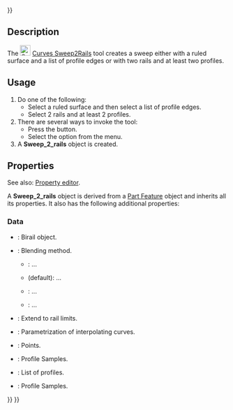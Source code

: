 <languages/>
{{UnfinishedDocu{{#translation:}}}}
<translate>

<!--T:1-->
{{Docnav
|[[Curves_SketchOnSurface|SketchOnSurface]]
|[[Curves_ProfileSupport|ProfileSupport]]
|[[Curves_Workbench|Curves]]
|IconL=Curves_SketchOnSurface.svg
|IconR=Curves_ProfileSupport.svg
|IconC=Curves_workbench_icon.svg
}}

<!--T:2-->
{{GuiCommand
|Name=Curves Sweep2Rails
|MenuLocation=Surfaces → Sweep2Rails
|Workbenches=[[Curves_Workbench|Curves]]
}}

==Description== <!--T:3-->

<!--T:4-->
The [[Image:Curves_Sweep2Rails.svg|24px]] [[Curves_Sweep2Rails|Curves Sweep2Rails]] tool creates a sweep either with a ruled surface and a list of profile edges or with two rails and at least two profiles.

==Usage== <!--T:5-->

<!--T:6-->
# Do one of the following:
#* Select a ruled surface and then select a list of profile edges.
#* Select 2 rails and at least 2 profiles.
# There are several ways to invoke the tool:
#* Press the {{Button|[[Image:Curves_Sweep2Rails.svg|16px]] [[Curves_Sweep2Rails|Sweep2Rails]]}} button.
#* Select the {{MenuCommand|Surfaces → [[Image:Curves_Sweep2Rails.svg|16px]] Sweep2Rails}} option from the menu.
# A '''Sweep_2_rails''' object is created.

==Properties== <!--T:8-->

<!--T:9-->
See also: [[Property_editor|Property editor]].

<!--T:10-->
A '''Sweep_2_rails''' object is derived from a [[Part_Feature|Part Feature]] object and inherits all its properties. It also has the following additional properties:

===Data=== <!--T:11-->

<!--T:12-->
{{TitleProperty|Base}}

<!--T:13-->
* {{PropertyData|Birail|Link}}: Birail object.
* {{PropertyData|Blending|Enumeration}}: Blending method.
** {{Value|Average}}: ...
** {{Value|Blend}} (default): ...
** {{Value| Rail1}}: ...
** {{Value| Rail2}}: ...
* {{PropertyData|Extend|Bool}}: Extend to rail limits.
* {{PropertyData|Parametrization|Float}}: Parametrization of interpolating curves.
* {{PropertyData|Points|VectorList}}: Points.
* {{PropertyData|ProfileSamples|Integer}}: Profile Samples.
* {{PropertyData|Profiles|LinkList}}: List of profiles.
* {{PropertyData|RailSamples|Integer}}: Profile Samples.


<!--T:7-->
{{Docnav
|[[Curves_SketchOnSurface|SketchOnSurface]]
|[[Curves_ProfileSupport|ProfileSupport]]
|[[Curves_Workbench|Curves]]
|IconL=Curves_SketchOnSurface.svg
|IconR=Curves_ProfileSupport.svg
|IconC=Curves_workbench_icon.svg
}}

</translate>
{{Curves Tools navi{{#translation:}}}}
{{Userdocnavi{{#translation:}}}}
